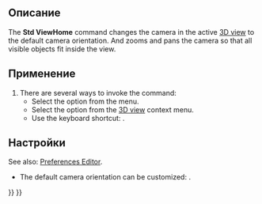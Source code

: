 <languages/>

{{Docnav/ru
|[[Std_ViewTrimetric/ru|Команда "Триметрическая"]]
|[[Std_ViewFront/ru|Команда "Спереди"]]
|[[Std_View_Menu/ru|Меню "Вид"]]
|IconL=Std_ViewTrimetric.svg
|IconR=Std_ViewFront.svg
|IconC=Freecad.svg
}}

{{GuiCommand/ru
|Name/ru=Домой
|Name=Std_ViewHome
|MenuLocation=Вид → Стандартные виды‏‎ → Домой
|Workbenches=Все
|Shortcut={{KEY|Home}}
|Version=0.19
|SeeAlso=[[Std_ViewFitAll/ru|Уместить всё]]
}}

<span id="Description"></span>
==Описание==

The '''Std ViewHome''' command changes the camera in the active [[3D_view|3D view]] to the default camera orientation. And zooms and pans the camera so that all visible objects fit inside the view.

<span id="Usage"></span>
==Применение==

# There are several ways to invoke the command:
#* Select the {{MenuCommand|View → Standard views → [[Image:Std_ViewHome.svg|16px]] Home}} option from the menu.
#* Select the {{MenuCommand|Standard views → [[Image:Std_ViewHome.svg|16px]] Home}} option from the [[3D_view|3D view]] context menu.
#* Use the keyboard shortcut: {{KEY|Home}}.

<span id="Preferences"></span>
==Настройки==

See also: [[Preferences_Editor|Preferences Editor]].

*  The default camera orientation can be customized: {{MenuCommand|Edit → Preferences... → Display → Navigation → Default camera orientation}}.


{{Docnav/ru
|[[Std_ViewTrimetric/ru|Команда "Триметрическая"]]
|[[Std_ViewFront/ru|Команда "Спереди"]]
|[[Std_View_Menu/ru|Меню "Вид"]]
|IconL=Std_ViewTrimetric.svg
|IconR=Std_ViewFront.svg
|IconC=Freecad.svg
}}

{{Std_Base_navi{{#translation:}}}}
{{Userdocnavi{{#translation:}}}}